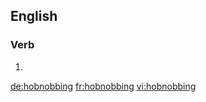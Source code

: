 ==English==

===Verb===
{{head|en|present participle}}

# {{present participle of|hobnob|lang=en}}

[[de:hobnobbing]]
[[fr:hobnobbing]]
[[vi:hobnobbing]]